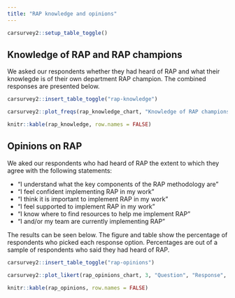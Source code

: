 ```yaml
---
title: "RAP knowledge and opinions"
---
```


```r
carsurvey2::setup_table_toggle()
```


## Knowledge of RAP and RAP champions

We asked our respondents whether they had heard of RAP and what their knowlegde is of their own department RAP champion. The combined responses are presented below.

```r
carsurvey2::insert_table_toggle("rap-knowledge")
```

<div id="rap-knowledge-chart">
```r

carsurvey2::plot_freqs(rap_knowledge_chart, "Knowledge of RAP champions", "Count", font_size = 14, orientation = "h")

```
</div>

<div id="rap-knowledge-table">
```r

knitr::kable(rap_knowledge, row.names = FALSE)

```
</div>


## Opinions on RAP

We aked our respondents who had heard of RAP the extent to which they agree with the following statements:

* "I understand what the key components of the RAP methodology are"
* "I feel confident implementing RAP in my work"
* "I think it is important to implement RAP in my work"
* "I feel supported to implement RAP in my work"
* "I know where to find resources to help me implement RAP"
* "I and/or my team are currently implementing RAP"

The results can be seen below. The figure and table show the percentage of respondents who picked each response option. Percentages are out of a sample of respondents who said they had heard of RAP.


```r
carsurvey2::insert_table_toggle("rap-opinions")
```

<div id="rap-opinions-chart">
```r

carsurvey2::plot_likert(rap_opinions_chart, 3, "Question", "Response", font_size = 14)

```
</div>

<div id="rap-opinions-table">
```r

knitr::kable(rap_opinions, row.names = FALSE)

```
</div>

